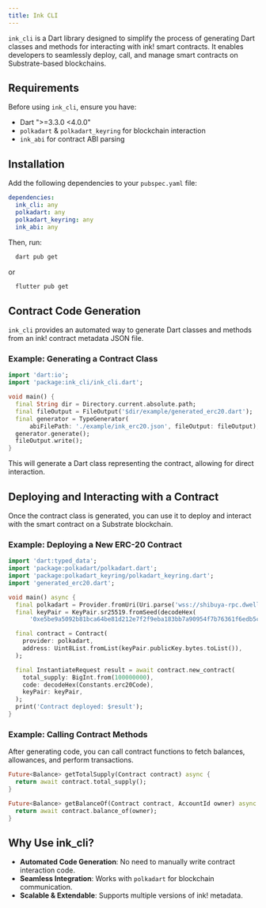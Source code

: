 ```yaml
---
title: Ink CLI
---
```


`ink_cli` is a Dart library designed to simplify the process of generating Dart classes and methods for interacting with ink! smart contracts. It enables developers to seamlessly deploy, call, and manage smart contracts on Substrate-based blockchains.

## Requirements

Before using `ink_cli`, ensure you have:

* Dart ">=3.3.0 <4.0.0"
* `polkadart` & `polkadart_keyring` for blockchain interaction
* `ink_abi` for contract ABI parsing

## Installation

Add the following dependencies to your `pubspec.yaml` file:

```yaml
dependencies:
  ink_cli: any
  polkadart: any
  polkadart_keyring: any
  ink_abi: any
```

Then, run:

```sh
  dart pub get
```
or

```sh
  flutter pub get
```

## Contract Code Generation

`ink_cli` provides an automated way to generate Dart classes and methods from an ink! contract metadata JSON file.

### Example: Generating a Contract Class

```dart
import 'dart:io';
import 'package:ink_cli/ink_cli.dart';

void main() {
  final String dir = Directory.current.absolute.path;
  final fileOutput = FileOutput('$dir/example/generated_erc20.dart');
  final generator = TypeGenerator(
      abiFilePath: './example/ink_erc20.json', fileOutput: fileOutput);
  generator.generate();
  fileOutput.write();
}
```

This will generate a Dart class representing the contract, allowing for direct interaction.

## Deploying and Interacting with a Contract

Once the contract class is generated, you can use it to deploy and interact with the smart contract on a Substrate blockchain.

### Example: Deploying a New ERC-20 Contract

```dart
import 'dart:typed_data';
import 'package:polkadart/polkadart.dart';
import 'package:polkadart_keyring/polkadart_keyring.dart';
import 'generated_erc20.dart';

void main() async {
  final polkadart = Provider.fromUri(Uri.parse('wss://shibuya-rpc.dwellir.com'));
  final keyPair = KeyPair.sr25519.fromSeed(decodeHex(
      '0xe5be9a5092b81bca64be81d212e7f2f9eba183bb7a90954f7b76361f6edb5c0a'));

  final contract = Contract(
    provider: polkadart,
    address: Uint8List.fromList(keyPair.publicKey.bytes.toList()),
  );

  final InstantiateRequest result = await contract.new_contract(
    total_supply: BigInt.from(100000000),
    code: decodeHex(Constants.erc20Code),
    keyPair: keyPair,
  );
  print('Contract deployed: $result');
}
```

### Example: Calling Contract Methods

After generating code, you can call contract functions to fetch balances, allowances, and perform transactions.

```dart
Future<Balance> getTotalSupply(Contract contract) async {
  return await contract.total_supply();
}

Future<Balance> getBalanceOf(Contract contract, AccountId owner) async {
  return await contract.balance_of(owner);
}
```

## Why Use ink_cli?

- **Automated Code Generation**: No need to manually write contract interaction code.
- **Seamless Integration**: Works with `polkadart` for blockchain communication.
- **Scalable & Extendable**: Supports multiple versions of ink! metadata.
